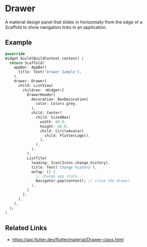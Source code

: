 

<Meta of={DrawerStories} />

# Drawer

A material design panel that slides in horizontally from the edge of a Scaffold to show navigation links in an application.

## Example

```dart liveslice=Drawer mockup=iPhone7
@override
Widget build(BuildContext context) {
  return Scaffold(
    appBar: AppBar(
      title: Text('Drawer Sample'),
    ),
    drawer: Drawer(
      child: ListView(
        children: <Widget>[
          DrawerHeader(
            decoration: BoxDecoration(
              color: Colors.grey,
            ),
            child: Center(
              child: SizedBox(
                width: 60.0,
                height: 60.0,
                child: CircleAvatar(
                  child: FlutterLogo(),
                ),
              ),
            ),
          ),
          ListTile(
            leading: Icon(Icons.change_history),
            title: Text('Change history'),
            onTap: () {
              // change app state...
              Navigator.pop(context); // close the drawer
            },
          )
        ],
      ),
    ),
  );
}
```

## Related Links

- https://api.flutter.dev/flutter/material/Drawer-class.html
